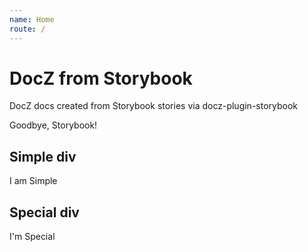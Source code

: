```yaml
---
name: Home
route: /
---
```


# DocZ from Storybook

DocZ docs created from Storybook stories via docz-plugin-storybook

<div>Goodbye, Storybook!</div>

## Simple div
<div>I am Simple</div>

## Special div
<div>I'm Special</div>
